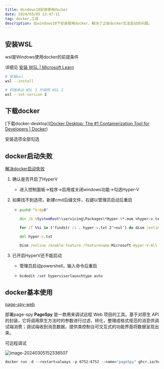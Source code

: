 ```yaml
---
title: Windows10安装使用docker
date: 2024/03/05 13:47:11
tag: docker,工具
description: 在windows10下安装使用docker，解决了之前docker无法启动的问题。
---
```


## 安装WSL
wsl是Windows使用docker的前提条件

详细见 [安装 WSL | Microsoft Learn](https://learn.microsoft.com/zh-cn/windows/wsl/install)

```bash
# 安装wsl
wsl --install

# 将版本从 WSL 1 升级到 WSL 2
wsl --set-version 2
```

## 下载docker

[下载docker-desktop]([Docker Desktop: The #1 Containerization Tool for Developers | Docker](https://www.docker.com/products/docker-desktop/))

安装选项全部勾选

## docker启动失败

[解决docker启动失败](https://blog.csdn.net/weixin_47190898/article/details/131060441)

1. 确认是否开启了HyperV

   - 进入控制面板->程序->启用或关闭windows功能->勾选Hyper-V

2. 如果找不到选项，新建cmd后缀文件，右键以管理员启动后重启

   - ```cmd
     pushd "%~dp0"

     dir /b %SystemRoot%\servicing\Packages\*Hyper-V*.mum >hyper-v.txt

     for /f %%i in ('findstr /i . hyper-v.txt 2^>nul') do dism /online /norestart /add-package:"%SystemRoot%\servicing\Packages\%%i"

     del hyper-v.txt

     Dism /online /enable-feature /featurename:Microsoft-Hyper-V-All /LimitAccess /ALL
     ```

3. 已开启HyperV还不能启动

   - 管理员启动powershell，输入命令后重启

   - ```powershell
     bcdedit /set hypervisorlaunchtype auto
     ```

## docker基本使用

[page-spy-web](https://github.com/HuolalaTech/page-spy-web/blob/main/README_ZH.md)

部署page-spy
**PageSpy** 是一款用来调试远程 Web 项目的工具。基于对原生 API 的封装，它将调用原生方法时的参数进行过滤、转化，整理成格式规范的消息供调试端消费；调试端收到消息数据，提供类控制台可交互式的功能界面将数据呈现出来。

可远程调试

![image-20240305152336507](https://image.084612.xyz/image-20240305152336507.png)

```dockerfile
docker run -d --restart=always -p 6752:6752 --name="pageSpy" ghcr.io/huolalatech/page-spy-web:latest
```

